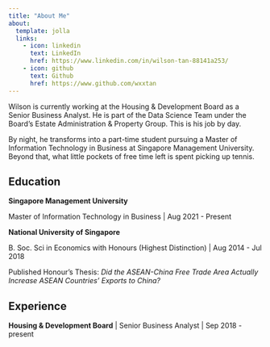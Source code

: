 ```yaml
---
title: "About Me"
about:
  template: jolla
  links:
    - icon: linkedin
      text: LinkedIn
      href: https://www.linkedin.com/in/wilson-tan-88141a253/
    - icon: github
      text: Github
      href: https://www.github.com/wxxtan
---
```


Wilson is currently working at the Housing & Development Board as a Senior Business Analyst. He is part of the Data Science Team under the Board's Estate Administration & Property Group. This is his job by day.

By night, he transforms into a part-time student pursuing a Master of Information Technology in Business at Singapore Management University. Beyond that, what little pockets of free time left is spent picking up tennis.

## Education

**Singapore Management University**

Master of Information Technology in Business \| Aug 2021 - Present

**National University of Singapore**

B. Soc. Sci in Economics with Honours (Highest Distinction) \| Aug 2014 - Jul 2018

Published Honour's Thesis: *Did the ASEAN-China Free Trade Area Actually Increase ASEAN Countries' Exports to China?*

## Experience

**Housing & Development Board** \| Senior Business Analyst \| Sep 2018 - present
